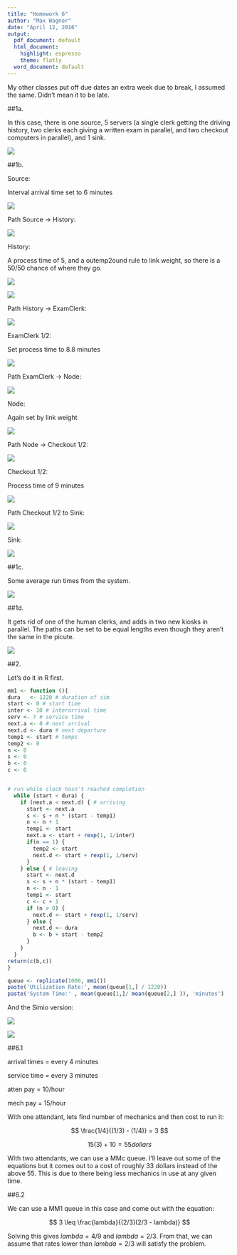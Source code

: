 ```yaml
---
title: "Homework 6"
author: "Max Wagner"
date: "April 12, 2016"
output:
  pdf_document: default
  html_document:
    highlight: espresso
    theme: flatly
  word_document: default
---
```


My other classes put off due dates an extra week due to break, I assumed the same. Didn't mean it to be late.

##1a.

In this case, there is one source, 5 servers (a single clerk getting the driving history, two clerks each giving a written exam in parallel, and two checkout computers in parallel), and 1 sink.

![](http://puu.sh/oxeoW/13878b8966.png)

##1b.

Source:

Interval arrival time set to 6 minutes

![](http://puu.sh/oxetg/9c842a7ec7.png)

Path Source -> History:

![](http://puu.sh/oxeBG/1711202a4e.png)

History:

A process time of 5, and a outemp2ound rule to link weight, so there is a 50/50 chance of where they go.

![](http://puu.sh/oxeIf/21c87d2e0a.png)

![](http://puu.sh/oxeME/2333dc649a.png)

Path History -> ExamClerk:

![](http://puu.sh/oxeXn/52a026d08f.png)

ExamClerk 1/2:

Set process time to 8.8 minutes

![](http://puu.sh/oxf2i/af70d10aee.png)

Path ExamClerk -> Node:

![](http://puu.sh/oxfcr/6ebb55e6c9.png)

Node:

Again set by link weight

![](http://puu.sh/oxf8X/d9a46c9a79.png)

Path Node -> Checkout 1/2:

![](http://puu.sh/oxfiu/3c794eeae7.png)

Checkout 1/2:

Process time of 9 minutes

![](http://puu.sh/oxfm2/79c3983bf6.png)

Path Checkout 1/2 to Sink:

![](http://puu.sh/oxfpV/2108fe04ba.png)

Sink:

![](http://puu.sh/oxfqO/ce13eca415.png)

##1c.

Some average run times from the system.

![](http://puu.sh/oxfGE/1e04f40487.png)

##1d.

It gets rid of one of the human clerks, and adds in two new kiosks in parallel. The paths can be set to be equal lengths even though they aren't the same in the picute.

![](http://puu.sh/oxfZy/fd9dbf8e2a.png)

##2.

Let's do it in R first.

```r
mm1 <- function (){
dura   <- 1220 # duration of sim
start <- 0 # start time
inter <- 10 # interarrival time
serv <- 7 # service time
next.a <- 0 # next arrival
next.d <- dura # next departure
temp1 <- start # temps
temp2 <- 0
n <- 0
s <- 0
b <- 0
c <- 0


# run while clock hasn't reached completion
  while (start < dura) {
    if (next.a < next.d) { # arriving   
      start <- next.a
      s <- s + n * (start - temp1)
      n <- n + 1
      temp1 <- start
      next.a <- start + rexp(1, 1/inter)
      if(n == 1) { 
        temp2 <- start
        next.d <- start + rexp(1, 1/serv)
      }
    } else { # leaving         
      start <- next.d
      s <- s + n * (start - temp1)
      n <- n - 1
      temp1 <- start
      c <- c + 1
      if (n > 0) { 
        next.d <- start + rexp(1, 1/serv)
      } else { 
        next.d <- dura
        b <- b + start - temp2
      }
    } 
  }
return(c(b,c))
}

queue <- replicate(1000, mm1())
paste('Utilization Rate:', mean(queue[1,] / 1220)) 
paste('System Time:' , mean(queue[1,]/ mean(queue[2,] )), 'minutes')
```

And the Simio version:

![](http://puu.sh/oxiWx/a3d1cff792.png)

![](http://puu.sh/oxiXU/37c27a5fe8.png)


##6.1

arrival times = every 4 minutes

service time = every 3 minutes

atten pay = 10/hour

mech pay = 15/hour

With one attendant, lets find number of mechanics and then cost to run it:

$$ \frac{1/4}{(1/3) - (1/4)} = 3 $$

$$ 15(3) + 10 = 55 dollars $$

With two attendants, we can use a MMc queue. I'll leave out some of the equations but it comes out to a cost of roughly 33 dollars instead of the above 55. This is due to there being less mechanics in use at any given time.

##6.2

We can use a MM1 queue in this case and come out with the equation:

$$ 3 \leq \frac{lambda}{(2/3)(2/3 - lambda)} $$

Solving this gives $lambda = 4/9$ and $lambda = 2/3$. From that, we can assume that rates lower than $lambda = 2/3$ will satisfy the problem.